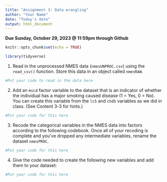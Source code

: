 ```yaml
---
title: "Assignment 3: Data wrangling"
author: "Your Name"
date: "Today's date"
output: html_document
---
```


**Due Sunday, October 29, 2023 @ 11:59pm through Github**

```r
knitr::opts_chunk$set(echo = TRUE)
```

```r
library(tidyverse)
```

(1) Read in the unprocessed NMES data (`nmesUNPROC.csv`) using the `read_csv()` function. Store this data in an object called `nmesRAW`.

```r
#Put your code to read in the data here

```

(2) Add an `mscd` factor variable to the dataset that is an indicator of whether the individual has a major smoking caused disease (1 = Yes, 0 = No).  You can create this variable from the `lc5` and `chd5` variables as we did in class. (See Content 3-3 for hints.)

```r
#Put your code for this here

```

(3) Recode the categorical variables in the NMES data into factors according to the following codebook.  Once all of your recoding is complete and you've dropped any intermediate variables, rename the dataset `nmesPROC`.


```r
#Put your code for this here

```

(4) Give the code needed to create the following new variables and add them to your dataset:

```r
#Put your code for this here
```

